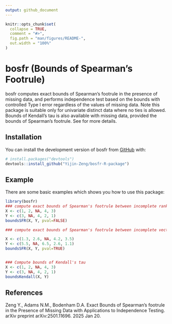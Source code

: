 ```yaml
---
output: github_document
---
```


<!-- README.md is generated from README.Rmd. Please edit that file -->

```r
knitr::opts_chunk$set(
  collapse = TRUE,
  comment = "#>",
  fig.path = "man/figures/README-",
  out.width = "100%"
)
```

# bosfr (Bounds of Spearman's Footrule)

<!-- badges: start -->
<!-- badges: end -->

bosfr computes exact bounds of Spearman's footrule in the presence of missing data, and performs independence test based on the bounds with controlled Type I error regardless of the values of missing data. Note this package is suitable only for univariate distinct data where no ties is allowed. Bounds of Kendall's tau is also available with missing data, provided
the bounds of Spearman's footrule. See \cite{Zeng et al., 2025} for more details.

## Installation

You can install the development version of bosfr from [GitHub](https://github.com/) with:

``` r
# install.packages("devtools")
devtools::install_github("Yijin-Zeng/bosfr-R-package")
```

## Example

There are some basic examples which shows you how to use this package:

```r
library(bosfr)
### compute exact bounds of Spearman's footrule between incomplete ranked lists
X <- c(1, 2, NA, 4, 3)
Y <- c(3, NA, 4, 2, 1)
boundsSFR(X, Y, pval=FALSE)

### compute exact bounds of Spearman's footrule between incomplete vectors of distinct data

X <- c(1.3, 2.6, NA, 4.2, 3.5)
Y <- c(5.5, NA, 6.5, 2.6, 1.1)
boundsSFR(X, Y, pval=TRUE)


### Compute bounds of Kendall's tau
X <- c(1, 2, NA, 4, 3)
Y <- c(3, NA, 4, 2, 1)
boundsKendall(X, Y)
```

## References
\item Zeng Y., Adams N.M., Bodenham D.A. Exact Bounds of Spearman's footrule in the Presence of Missing Data with Applications to Independence Testing. arXiv preprint arXiv:2501.11696. 2025 Jan 20.

